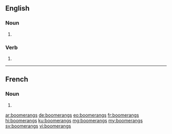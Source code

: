 ==English==

===Noun===
{{head|en|noun plural form}}

# {{plural of|boomerang|lang=en}}

===Verb===
{{head|en|verb form}}

# {{en-third-person singular of|boomerang}}

----

==French==

===Noun===
{{head|fr|noun plural form|g=?}}

# {{plural of|boomerang|lang=fr}}

[[ar:boomerangs]]
[[de:boomerangs]]
[[eo:boomerangs]]
[[fr:boomerangs]]
[[hi:boomerangs]]
[[ku:boomerangs]]
[[mg:boomerangs]]
[[my:boomerangs]]
[[sv:boomerangs]]
[[vi:boomerangs]]